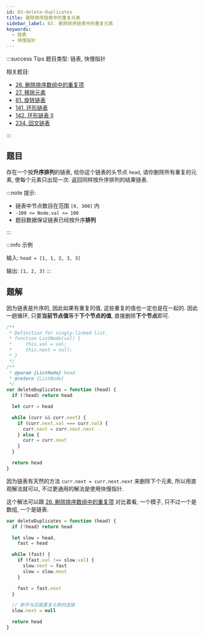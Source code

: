 ```yaml
---
id: 83-delete-duplicates
title: 删除排序链表中的重复元素
sidebar_label: 83. 删除排序链表中的重复元素
keywords:
  - 链表
  - 快慢指针
---
```


:::success Tips
题目类型: 链表, 快慢指针

相关题目:

- [26. 删除排序数组中的重复项](/leetcode/easy/26-remove-duplicates)
- [27. 移除元素](/leetcode/easy/27-remove-element)
- [61. 旋转链表](/leetcode/medium/61-rotate-right)
- [141. 环形链表](/leetcode/easy/141-has-cycle)
- [142. 环形链表 II](/leetcode/medium/142-detect-cycle)
- [234. 回文链表](/leetcode/easy/234-is-palindrome)

:::

## 题目

存在一个按**升序排列**的链表, 给你这个链表的头节点 `head`, 请你删除所有重复的元素, 使每个元素只出现一次. 返回同样按升序排列的结果链表.

:::note 提示:

- 链表中节点数目在范围 `[0, 300]` 内
- `-100 <= Node.val <= 100`
- 题目数据保证链表已经按升序**排列**

:::

:::info 示例

输入: `head = [1, 1, 2, 3, 3]`

输出: `[1, 2, 3]`
:::

## 题解


<Tabs>
  <TabItem value="JavaScript - 直观解法" label="JavaScript - 直观解法" default>

因为链表是升序的, 因此如果有重复的值, 这些重复的值也一定也是在一起的. 因此一趟循环, 只要**当前节点值**等于**下个节点的值**, 直接删除**下个节点**即可.

```ts
/**
 * Definition for singly-linked list.
 * function ListNode(val) {
 *     this.val = val;
 *     this.next = null;
 * }
 */
/**
 * @param {ListNode} head
 * @return {ListNode}
 */
var deleteDuplicates = function (head) {
  if (!head) return head

  let curr = head

  while (curr && curr.next) {
    if (curr.next.val === curr.val) {
      curr.next = curr.next.next
    } else {
      curr = curr.next
    }
  }

  return head
}
```

</TabItem>
<TabItem value="JavaScript - 双指针" label="JavaScript - 双指针">

因为链表有天然的方法 `curr.next = curr.next.next` 来删除下个元素, 所以用直观解法就可以, 不过更通用的解法是使用快慢指针.

这个解法可以跟 [26. 删除排序数组中的重复项](/leetcode/easy/26-remove-duplicates) 对比着看, 一个模子, 只不过一个是数组, 一个是链表.

```ts
var deleteDuplicates = function (head) {
  if (!head) return head

  let slow = head,
    fast = head

  while (fast) {
    if (fast.val !== slow.val) {
      slow.next = fast
      slow = slow.next
    }

    fast = fast.next
  }

  // 断开与后面重复元素的连接
  slow.next = null

  return head
}
```

</TabItem>
</Tabs>
